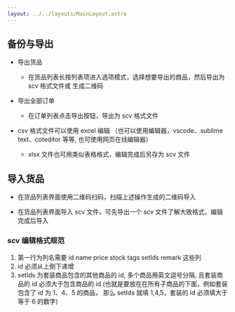 ```yaml
---
layout: ../../layouts/MainLayout.astro
---
```


## 备份与导出

- 导出货品

  - 在货品列表长按列表项进入选项模式，选择想要导出的商品，然后导出为 scv 格式文件或 生成二维码

- 导出全部订单

  - 在订单列表点击导出按钮，导出为 scv 格式文件

- csv 格式文件可以使用 excel 编辑 （也可以使用编辑器，vscode、sublime text、coteditor 等等, 也可使用网页在线编辑器）
  - xlsx 文件也可用类似表格格式，编辑完成后另存为 scv 文件

## 导入货品

- 在货品列表界面使用二维码扫码，扫描上述操作生成的二维码导入

- 在货品列表界面导入 scv 文件，可先导出一个 scv 文件了解大致格式，编辑完成后导入

### scv 编辑格式规范

1. 第一行为列名需要 id name price stock tags setIds remark 这些列
2. id 必须从上倒下递增
3. setIds 为套装商品包含的其他商品的 id, 多个商品用英文逗号分隔, 且套装商品的 id 必须大于包含商品的 id (也就是要放在在所有子商品的下面，例如套装包含了 id 为 1、4、5 的商品，
   那么 setIds 就填 1,4,5，套装的 id 必须填大于等于 6 的数字)
